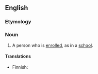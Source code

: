 ==English==

===Etymology===
{{suffix|en|enroll|ee}}

===Noun===
{{en-noun}}

# A person who is [[enroll]]ed, as in a [[school]].

====Translations====
{{trans-top|person who is enrolled}}
* Finnish: {{t|fi|ilmoittautuja}}
{{trans-mid}}
{{trans-bottom}}